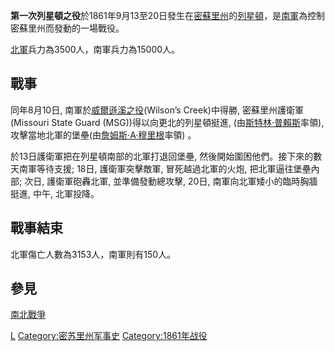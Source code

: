 {{Infobox Military Conflict
|conflict=第一次溫徹斯特之役
|image=
|caption=
|partof=[[南北戰爭|南北戰爭]]
|date=1861年9月13至20日
|place=[[密蘇里州|密蘇里州]]的[[列星頓_(密蘇里州)|列星頓]]
|result=[[美利堅聯盟國|美利堅聯盟國]]勝出
|combatant1={{flagicon|United States|1861}} [[美利堅合眾國|美利堅合眾國]]
|combatant2={{flagicon|CSA|1861}} [[美利堅聯盟國|美利堅聯盟國]]
|commander1={{flagicon|United States|1861}} [[詹姆斯·A·穆里根|詹姆斯·A·穆里根]]
|commander2={{flagicon|CSA|1861}} [[斯特林·普賴斯|斯特林·普賴斯]]
|strength1=3500人
|strength2=15000人
|casualties1=36人陣亡<br>117人受傷<br>3000人被俘
|casualties2=30人陣亡<br>120人受傷
}}
{{Campaignbox 控制密蘇里州的軍事行動}}

'''第一次列星頓之役'''於1861年9月13至20日發生在[[密蘇里州|密蘇里州]]的[[列星頓_(密蘇里州)|列星頓]]，是[[南軍|南軍]]為控制密蘇里州而發動的一場戰役。

[[北軍|北軍]]兵力為3500人，南軍兵力為15000人。

==戰事==
同年8月10日, 南軍於[[威爾遜溪之役|威爾遜溪之役]](Wilson’s Creek)中得勝, 密蘇里州護衛軍 (Missouri State Guard (MSG))得以向更北的列星頓挺進, (由[[斯特林·普賴斯|斯特林·普賴斯]]率領), 攻擊當地北軍的堡壘(由[[詹姆斯·A·穆里根|詹姆斯·A·穆里根]]率領) 。

於13日護衛軍把在列星頓南部的北軍打退回堡壘, 然後開始圍困他們。接下來的數天南軍等待支援; 18日, 護衛軍突擊敵軍, 冒死越過北軍的火炮, 把北軍逼往堡壘內部; 次日, 護衛軍砲轟北軍, 並準備發動總攻擊, 20日, 南軍向北軍矮小的臨時胸牆挺進, 中午, 北軍投降。

==戰事結束==
北軍傷亡人數為3153人，南軍則有150人。

==參見==
[[南北戰爭|南北戰爭]]

{{War-stub}}
[[Category:南北战争泛密西西比战场战斗|L]]
[[Category:密苏里州军事史|Category:密苏里州军事史]]
[[Category:1861年战役|Category:1861年战役]]